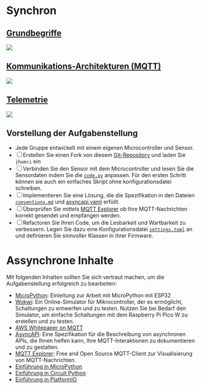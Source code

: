 # Synchron

## [Grundbegriffe](https://jhumci.github.io/2024_SoSe_IoT1/IoT_1_Grundbegriffe/#)

![](images/IoTNetwork.svg)

## [Kommunikations-Architekturen (MQTT)](https://jhumci.github.io/2024_SoSe_IoT1/IoT_4_Architekturen/)

![](images/BrokerSequence.png)


## [Telemetrie](https://jhumci.github.io/2023_WiSe_IoT2/IoT_8_Telemetrie/)

![](images/raspberry_pi_Pico-R3-Pinout-narrow.png)


## Vorstellung der Aufgabenstellung

- Jede Gruppe entwickelt mit einem eigenen Microcontroller und Sensor.
- [ ] Erstellen Sie einen Fork von diesem [Git-Repository](https://github.com/jhumci/MECH-M-3-IIoT) und laden Sie `jhumci` ein
- [ ] Verbinden Sie den Sensor mit dem Microcontroller und lesen Sie die Sensordaten indem Sie die [`code.py`](src/raspi_firmware/code.py) anpassen. Für den ersten Schritt können sie auch ein einfaches Skript ohne konfigurationsdatei schreiben.
- [ ] Implementieren Sie eine Lösung, die die Spezifikation in den Dateien [`conventions.md`](docs/iot-specs/conventions.md) und [asyncapi.yaml](docs/iot-specs/asyncapi.yaml) erfüllt.
- [ ] Überprüfen Sie mittels [MQTT Explorer](https://mqtt-explorer.com/) ob Ihre MQTT-Nachrichten korrekt gesendet und empfangen werden.
- [ ] Refactoren Sie Ihren Code, um die Lesbarkeit und Wartbarkeit zu verbessern. Legen Sie dazu eine Konfigurationsdatei [`settings.toml`](src/raspi_firmware/settings.toml) an und definieren Sie sinnvoller Klassen in ihrer Firmware.

# Assynchrone Inhalte

Mit folgenden Inhalten sollten Sie sich vertraut machen, um die Aufgabenstellung erfolgreich zu bearbeiten:

- [MicroPython](https://mciwing.github.io/micropython/): Einleitung zur Arbeit mit MicroPython mit ESP32
- [Wokwi](https://wokwi.com/projects/new/micropython-pi-pico-w): Ein Online-Simulator für Mikrocontroller, der es ermöglicht, Schaltungen zu entwerfen und zu testen. Nutzen Sie bei Bedarf den Simulator, um einfache Schaltungen mit dem Raspberry Pi Pico W zu erstellen und zu testen.
- [AWS Whitepaper on MQTT](https://docs.aws.amazon.com/whitepapers/latest/designing-mqtt-topics-aws-iot-core/mqtt-design-best-practices.html)
- [AsyncAPI](https://www.asyncapi.com/en): Eine Spezifikation für die Beschreibung von asynchronen APIs, die Ihnen helfen kann, Ihre MQTT-Interaktionen zu dokumentieren und zu gestalten.
- [MQTT Explorer](https://mqtt-explorer.com/): Free and Open Source MQTT-Client zur Visualisierung von MQTT-Nachrichten.
- [Einführung in MicroPython](https://docs.micropython.org/en/latest/esp32/tutorial/intro.html)
- [Einführung in Circuit Python](https://learn.adafruit.com/welcome-to-circuitpython)
- [Einführung in PlatformIO](https://docs.platformio.org/en/latest/)
